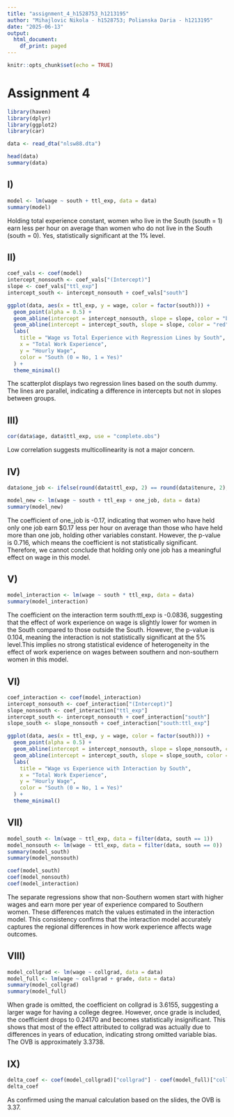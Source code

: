 ---
title: "assignment_4_h1528753_h1213195"
author: "Mihajlovic Nikola - h1528753; Polianska Daria - h1213195"
date: "2025-06-13"
output:
  html_document:
    df_print: paged
---

```{r setup, include=FALSE}
knitr::opts_chunk$set(echo = TRUE)
```
# Assignment 4

```{r}
library(haven)     
library(dplyr)
library(ggplot2)
library(car)
```

```{r}
data <- read_dta("nlsw88.dta")

head(data)
summary(data)
```

## I)
```{r}
model <- lm(wage ~ south + ttl_exp, data = data)
summary(model)
```
Holding total experience constant, women who live in the South (south = 1) earn less per hour on average than women who do not live in the South (south = 0). Yes, statistically significant at the 1% level.

## II)
```{r}
coef_vals <- coef(model)
intercept_nonsouth <- coef_vals["(Intercept)"]
slope <- coef_vals["ttl_exp"]
intercept_south <- intercept_nonsouth + coef_vals["south"]

ggplot(data, aes(x = ttl_exp, y = wage, color = factor(south))) +
  geom_point(alpha = 0.5) +
  geom_abline(intercept = intercept_nonsouth, slope = slope, color = "blue", linetype = "solid", linewidth = 1) +
  geom_abline(intercept = intercept_south, slope = slope, color = "red", linetype = "dashed", linewidth = 1) +
  labs(
    title = "Wage vs Total Experience with Regression Lines by South",
    x = "Total Work Experience",
    y = "Hourly Wage",
    color = "South (0 = No, 1 = Yes)"
  ) +
  theme_minimal()
```

The scatterplot displays two regression lines based on the south dummy. The lines are parallel, indicating a difference in intercepts but not in slopes between groups.

## III)
```{r}
cor(data$age, data$ttl_exp, use = "complete.obs")
```
Low correlation suggests multicollinearity is not a major concern.

## IV)
```{r}
data$one_job <- ifelse(round(data$ttl_exp, 2) == round(data$tenure, 2), 1, 0)

model_new <- lm(wage ~ south + ttl_exp + one_job, data = data)
summary(model_new)
```
The coefficient of one_job is -0.17, indicating that women who have held only one job earn $0.17 less per hour on average than those who have held more than one job, holding other variables constant. However, the p-value is 0.716, which means the coefficient is not statistically significant. Therefore, we cannot conclude that holding only one job has a meaningful effect on wage in this model.

## V)
```{r}
model_interaction <- lm(wage ~ south * ttl_exp, data = data)
summary(model_interaction)
```
The coefficient on the interaction term south:ttl_exp is -0.0836, suggesting that the effect of work experience on wage is slightly lower for women in the South compared to those outside the South. However, the p-value is 0.104, meaning the interaction is not statistically significant at the 5% level.This implies no strong statistical evidence of heterogeneity in the effect of work experience on wages between southern and non-southern women in this model.

## VI)
```{r}
coef_interaction <- coef(model_interaction)
intercept_nonsouth <- coef_interaction["(Intercept)"]
slope_nonsouth <- coef_interaction["ttl_exp"]
intercept_south <- intercept_nonsouth + coef_interaction["south"]
slope_south <- slope_nonsouth + coef_interaction["south:ttl_exp"]

ggplot(data, aes(x = ttl_exp, y = wage, color = factor(south))) +
  geom_point(alpha = 0.5) +
  geom_abline(intercept = intercept_nonsouth, slope = slope_nonsouth, color = "blue", linetype = "solid", size = 1) +
  geom_abline(intercept = intercept_south, slope = slope_south, color = "red", linetype = "dashed", size = 1) +
  labs(
    title = "Wage vs Experience with Interaction by South",
    x = "Total Work Experience",
    y = "Hourly Wage",
    color = "South (0 = No, 1 = Yes)"
  ) +
  theme_minimal()
```

## VII)
```{r}
model_south <- lm(wage ~ ttl_exp, data = filter(data, south == 1))
model_nonsouth <- lm(wage ~ ttl_exp, data = filter(data, south == 0))
summary(model_south)
summary(model_nonsouth)

coef(model_south)
coef(model_nonsouth)
coef(model_interaction)
```

The separate regressions show that non-Southern women start with higher wages and earn more per year of experience compared to Southern women. These differences  match the values estimated in the interaction model. This consistency confirms that the interaction model accurately captures the regional differences in how work experience affects wage outcomes.

## VIII)

```{r}
model_collgrad <- lm(wage ~ collgrad, data = data)
model_full <- lm(wage ~ collgrad + grade, data = data)
summary(model_collgrad)
summary(model_full)
```

When grade is omitted, the coefficient on collgrad is 3.6155, suggesting a larger wage for having a college degree. However, once grade is included, the coefficient drops to 0.24170 and becomes statistically insignificant. This shows that most of the effect attributed to collgrad was actually due to differences in years of education, indicating strong omitted variable bias. The OVB is approximately 3.3738.

## IX)

```{r}
delta_coef <- coef(model_collgrad)["collgrad"] - coef(model_full)["collgrad"]
delta_coef
```

As confirmed using the manual calculation based on the slides, the OVB is 3.37.